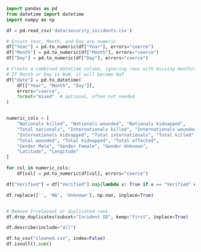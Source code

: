 ```python
import pandas as pd
from datetime import datetime
import numpy as np

df = pd.read_csv('data/security_incidents.csv')

# Ensure Year, Month, and Day are numeric
df["Year"] = pd.to_numeric(df["Year"], errors="coerce")
df["Month"] = pd.to_numeric(df["Month"], errors="coerce")
df["Day"] = pd.to_numeric(df["Day"], errors="coerce")

# Create a combined datetime column, ignoring rows with missing month/day
# If Month or Day is NaN, it will become NaT
df["date"] = pd.to_datetime(
    df[["Year", "Month", "Day"]], 
    errors="coerce", 
    format="mixed"  # optional, often not needed
)


numeric_cols = [
    "Nationals killed", "Nationals wounded", "Nationals kidnapped", 
    "Total nationals", "Internationals killed", "Internationals wounded", 
    "Internationals kidnapped", "Total internationals", "Total killed",
    "Total wounded", "Total kidnapped", "Total affected",
    "Gender Male", "Gender Female", "Gender Unknown", 
    "Latitude", "Longitude"
]

for col in numeric_cols:
    df[col] = pd.to_numeric(df[col], errors="coerce")

df["Verified"] = df["Verified"].map(lambda x: True if x == "Verified" else False)

df.replace(['', 'NA', 'Unknown'], np.nan, inplace=True)


# Remove Irrelevant or duplicated rows
df.drop_duplicates(subset="Incident ID", keep="first", inplace=True)

df.describe(include="all")

df.to_csv("cleaned.csv", index=False)
df.isnull().sum() 

```